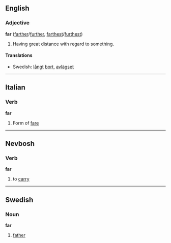 ==English==
===Adjective===
'''far''' ([[farther]]/[[further]], [[farthest]]/[[furthest]])

#Having great distance with regard to something.

====Translations====
*Swedish: [[långt]] [[bort]], [[avlägset]]

----

==Italian==
=== Verb ===
'''far'''

#Form of [[fare]]

----

==Nevbosh==
===Verb===
'''far'''

#to [[carry]]

----
==Swedish==
===Noun===
'''far'''

#[[father]]